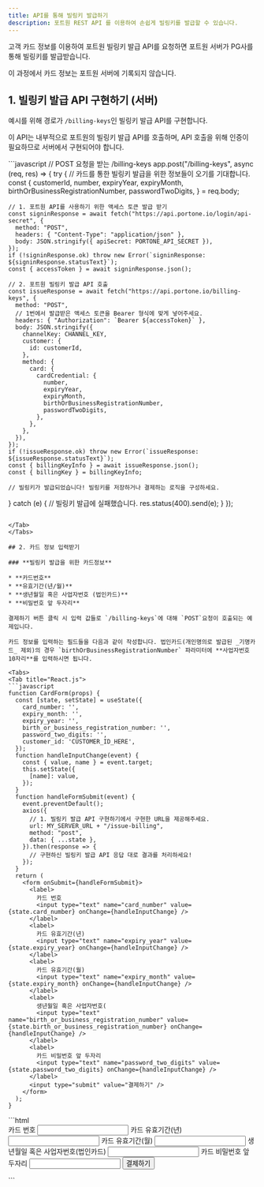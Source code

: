 ```yaml
---
title: API를 통해 빌링키 발급하기
description: 포트원 REST API 를 이용하여 손쉽게 빌링키를 발급할 수 있습니다.
---
```




고객 카드 정보를 이용하여 포트원 빌링키 발급 API를 요청하면 포트원 서버가 PG사를 통해 빌링키를 발급받습니다.

이 과정에서 카드 정보는 포트원 서버에 기록되지 않습니다.

## 1. 빌링키 발급 API 구현하기 (서버)

예시를 위해 경로가 `/billing-keys`인 빌링키 발급 API를 구현합니다.

이 API는 내부적으로 포트원의 빌링키 발급 API를 호출하며, API 호출을 위해 인증이 필요하므로 서버에서 구현되어야 합니다.

<Tabs>
<Tab title="Express.js">
```javascript
// POST 요청을 받는 /billing-keys
app.post("/billing-keys", async (req, res) => {
  try {
    // 카드를 통한 빌링키 발급을 위한 정보들이 오기를 기대합니다.
    const {
      customerId,
      number,
      expiryYear,
      expiryMonth,
      birthOrBusinessRegistrationNumber,
      passwordTwoDigits,
    } = req.body;

    // 1. 포트원 API를 사용하기 위한 액세스 토큰 발급 받기
    const signinResponse = await fetch("https://api.portone.io/login/api-secret", {
      method: "POST",
      headers: { "Content-Type": "application/json" },
      body: JSON.stringify({ apiSecret: PORTONE_API_SECRET }),
    });
    if (!signinResponse.ok) throw new Error(`signinResponse: ${signinResponse.statusText}`);
    const { accessToken } = await signinResponse.json();

    // 2. 포트원 빌링키 발급 API 호출
    const issueResponse = await fetch("https://api.portone.io/billing-keys", {
      method: "POST",
      // 1번에서 발급받은 액세스 토큰을 Bearer 형식에 맞게 넣어주세요.
      headers: { "Authorization": `Bearer ${accessToken}` },
      body: JSON.stringify({
        channelKey: CHANNEL_KEY,
        customer: {
          id: customerId,
        },
        method: {
          card: {
            cardCredential: {
              number,
              expiryYear,
              expiryMonth,
              birthOrBusinessRegistrationNumber,
              passwordTwoDigits,
            },
          },
        },
      }),
    });
    if (!issueResponse.ok) throw new Error(`issueResponse: ${issueResponse.statusText}`);
    const { billingKeyInfo } = await issueResponse.json();
    const { billingKey } = billingKeyInfo;

    // 빌링키가 발급되었습니다! 빌링키를 저장하거나 결제하는 로직을 구성하세요.
  } catch (e) {
    // 빌링키 발급에 실패했습니다.
    res.status(400).send(e);
  }
});
```

</Tab>
</Tabs>

## 2. 카드 정보 입력받기

### **빌링키 발급을 위한 카드정보**

* **카드번호**
* **유효기간(년/월)**
* **생년월일 혹은 사업자번호 (법인카드)**
* **비밀번호 앞 두자리**

결제하기 버튼 클릭 시 입력 값들로 `/billing-keys`에 대해 `POST`요청이 호출되는 예제입니다.

카드 정보를 입력하는 필드들을 다음과 같이 작성합니다. 법인카드(개인명의로 발급된 _기명카드_ 제외)의 경우 `birthOrBusinessRegistrationNumber` 파라미터에 **사업자번호 10자리**를 입력하시면 됩니다.

<Tabs>
<Tab title="React.js">
```javascript
function CardForm(props) {
  const [state, setState] = useState({
    card_number: '',
    expiry_month: '',
    expiry_year: '',
    birth_or_business_registration_number: '',
    password_two_digits: '',
    customer_id: 'CUSTOMER_ID_HERE',
  });
  function handleInputChange(event) {
    const { value, name } = event.target;
    this.setState({
      [name]: value,
    });
  }
  function handleFormSubmit(event) {
    event.preventDefault();
    axios({
      // 1. 빌링키 발급 API 구현하기에서 구현한 URL을 제공해주세요.
      url: MY_SERVER_URL + "/issue-billing",
      method: "post",
      data: { ...state },
    }).then(response => {
      // 구현하신 빌링키 발급 API 응답 대로 결과를 처리하세요!
    });
  }
  return (
    <form onSubmit={handleFormSubmit}>
      <label>
        카드 번호
        <input type="text" name="card_number" value={state.card_number} onChange={handleInputChange} />
      </label>
      <label>
        카드 유효기간(년)
        <input type="text" name="expiry_year" value={state.expiry_year} onChange={handleInputChange} />
      </label>
      <label>
        카드 유효기간(월)
        <input type="text" name="expiry_month" value={state.expiry_month} onChange={handleInputChange} />
      </label>
      <label>
        생년월일 혹은 사업자번호(
        <input type="text" name="birth_or_business_registration_number" value={state.birth_or_business_registration_number} onChange={handleInputChange} />
      </label>
      <label>
        카드 비밀번호 앞 두자리
        <input type="text" name="password_two_digits" value={state.password_two_digits} onChange={handleInputChange} />
      </label>
      <input type="submit" value="결제하기" />
    </form>
  );
}
```

</Tab>

<Tab title="HTML">
```html
<!-- 1. 빌링키 발급 API 구현하기에서 구현한 URL을 제공해주세요. -->
<form action="https://MY-SERVER-URL/billing-keys", method="post">
  <label>
    카드 번호
    <input type="text" name="card_number">
  </label>
  <label>
    카드 유효기간(년)
    <input type="text" name="expiry_year">
  </label>
  <label>
    카드 유효기간(월)
    <input type="text" name="expiry_month">
  </label>
  <label>
    생년월일 혹은 사업자번호(법인카드)
    <input type="text" name="birth_or_business_registration_number">
  </label>
  <label>
    카드 비밀번호 앞 두자리
    <input type="text" name="password_two_digits">
  </label>
  <input hidden type="text" value="CUSTOMER_ID_HERE" name="customer_id">
  <input type="submit" value="결제하기">
</form>
```

</Tab>
</Tabs>
